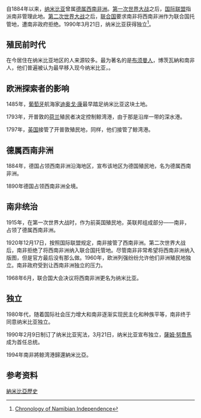{{Multiple issues|
{{Copy edit|time=2020-07-28T03:20:59+00:00}}
{{Original research|time=2020-07-28T03:20:59+00:00}}

}}
{{纳米比亚历史}}

自1884年以来，[[纳米比亚|纳米比亚]]曾属[[德属西南非洲|德属西南非洲]]。[[第一次世界大战|第一次世界大战]]之后，[[国际联盟|国际联盟]]指派南非管理此地。[[第二次世界大战|第二次世界大战]]之后，[[联合国|联合国]]要求南非将西南非洲作为联合国托管地，遭南非政府拒绝。1990年3月21日，纳米比亚获得独立<ref>[http://www.klausdierks.com/Chronology/132.htm Chronology of Namibian Independence]</ref>。

==殖民前时代==
在今居住在纳米比亚地区的人来源较多。最为著名的是[[布须曼人|布须曼人]]，博茨瓦納和南非人，他们普遍被认为最早移入现今纳米比亚，。

==欧洲探索者的影响==
1485年，[[葡萄牙|葡萄牙]]航海家[[迪奥戈·康|迪奥戈·康]]最早踏足纳米比亚这块土地。

1793年，开普敦的[[荷兰|荷兰]]殖民者决定控制鲸湾港，由于那是沿岸一带的深水港。

1797年，[[英国|英国]]接管了开普敦殖民地，同样，他们接管了鲸湾港。

==德属西南非洲==
1884年，德国占领西南非洲沿海地区，宣布该地区为德国殖民地，名为德属西南非洲。

1890年德国占领西南非洲全境。

==南非统治==
1915年，在第一次世界大战时，作为前英国殖民地，英联邦组成部分——南非，占领了德属西南非洲。

1920年12月17日，按照国际联盟规定，南非接管了西南非洲。第二次世界大战后，南非拒绝了将西南非洲纳入联合国托管地。尽管南非非常希望将西南非洲纳入版图，但是官方最后没有那么做。1960年，欧洲列强纷纷允许他们非洲殖民地独立。南非政府受到让西南非洲独立的压力。

1968年6月，联合国大会决议将西南非洲更名为纳米比亚。

==独立==
1980年代，随着国际社会压力增大和南非逐渐实现民主化和种族平等，南非终于同意纳米比亚独立。

1990年2月9日制订了纳米比亚宪法，3月21日，纳米比亚宣布独立，[[薩姆·努喬馬|薩姆·努喬馬]]成为首任总统。

1994年南非將鲸湾港歸還納米比亞。

==参考资料==
{{Reflist}}

{{非洲题目|历史}}
[[Category:納米比亞歷史|]]